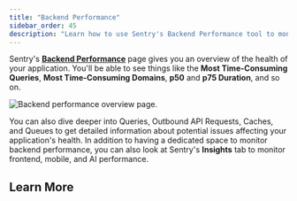```yaml
---
title: "Backend Performance"
sidebar_order: 45
description: "Learn how to use Sentry's Backend Performance tool to monitor things like queries, outbound API requests, caches, and queues."
---
```


<Include name="feature-limited-on-team-retention.mdx" />

Sentry's [**Backend Performance**](https://sentry.io/orgredirect/organizations/:orgslug/insights/backend/) page gives you an overview of the health of your application. You'll be able to see things like the **Most Time-Consuming Queries**, **Most Time-Consuming Domains**, **p50** and **p75 Duration**, and so on.

![Backend performance overview page.](../img/backend-performance-overview.png)

You can also dive deeper into Queries, Outbound API Requests, Caches, and Queues to get detailed information about potential issues affecting your application's health. In addition to having a dedicated space to monitor backend performance, you can also look at Sentry's **Insights** tab to monitor frontend, mobile, and AI performance. 

## Learn More

<PageGrid />
